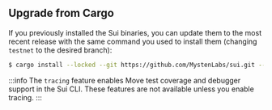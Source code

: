 



## Upgrade from Cargo

If you previously installed the Sui binaries, you can update them to the most recent release with the same command you used to install them (changing `testnet` to the desired branch):

```sh
$ cargo install --locked --git https://github.com/MystenLabs/sui.git --branch testnet sui --features tracing
```

:::info
The `tracing` feature enables Move test coverage and debugger support in the Sui CLI. These features are not available unless you enable tracing.
:::